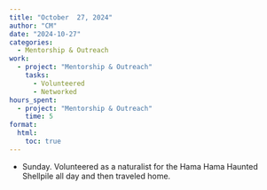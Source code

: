 ```yaml
---
title: "October  27, 2024"
author: "CM"
date: "2024-10-27"
categories:
  - Mentorship & Outreach
work:
  - project: "Mentorship & Outreach"
    tasks: 
      - Volunteered
      - Networked
hours_spent:
  - project: "Mentorship & Outreach"
    time: 5
format:
  html:
    toc: true
---
```


* Sunday. Volunteered as a naturalist for the Hama Hama Haunted Shellpile all day and then traveled home.
